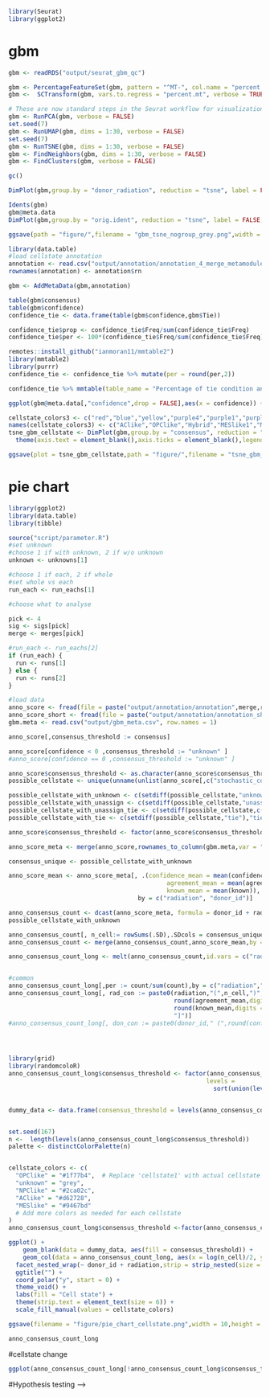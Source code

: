 ```r
library(Seurat)
library(ggplot2)
```

# gbm
```r
gbm <- readRDS("output/seurat_gbm_qc")
```


```r
gbm <- PercentageFeatureSet(gbm, pattern = "^MT-", col.name = "percent.mt")
gbm <-  SCTransform(gbm, vars.to.regress = "percent.mt", verbose = TRUE)
```
```r
# These are now standard steps in the Seurat workflow for visualization and clustering
gbm <- RunPCA(gbm, verbose = FALSE)
set.seed(7)
gbm <- RunUMAP(gbm, dims = 1:30, verbose = FALSE)
set.seed(7)
gbm <- RunTSNE(gbm, dims = 1:30, verbose = FALSE)
gbm <- FindNeighbors(gbm, dims = 1:30, verbose = FALSE)
gbm <- FindClusters(gbm, verbose = FALSE)
```
```r
gc()
```


```r
DimPlot(gbm,group.by = "donor_radiation", reduction = "tsne", label = FALSE) + theme(axis.text = element_blank(),axis.ticks = element_blank(),legend.text = element_text(size = 8),text = element_text(family = "Helvetica"),legend.key.size = unit(0.7, 'lines')) + labs(title = NULL) + guides(color = guide_legend(nrow = 26,override.aes = list(size=1)))
```

```r
Idents(gbm)
gbm@meta.data
DimPlot(gbm,group.by = "orig.ident", reduction = "tsne", label = FALSE,cols = "grey") + theme(axis.text = element_blank(),axis.ticks = element_blank(),legend.text = element_text(size = 8),text = element_text(family = "Helvetica")) + labs(title = NULL)  
```

```r
ggsave(path = "figure/",filename = "gbm_tsne_nogroup_grey.png",width = 8,height = 4)
```
```r
library(data.table)
#load cellstate annotation
annotation <- read.csv("output/annotation/annotation_4_merge_metamodules_each__.csv",header = TRUE)
rownames(annotation) <- annotation$rn
```
```r
gbm <- AddMetaData(gbm,annotation)
```

```r
table(gbm$consensus)
table(gbm$confidence)
confidence_tie <- data.frame(table(gbm$confidence,gbm$Tie))

confidence_tie$prop <- confidence_tie$Freq/sum(confidence_tie$Freq)
confidence_tie$per <- 100*(confidence_tie$Freq/sum(confidence_tie$Freq))

remotes::install_github("ianmoran11/mmtable2")
library(mmtable2)
library(purrr)
confidence_tie <- confidence_tie %>% mutate(per = round(per,2))
```


```r
confidence_tie %>% mmtable(table_name = "Percentage of tie condition and confidence score",cells = per) + header_top(Var1) + header_left_top(Var2)

```
```r
ggplot(gbm@meta.data[,"confidence",drop = FALSE],aes(x = confidence)) + geom_histogram(binwidth = 0.2)
```

```r
cellstate_colors3 <- c("red","blue","yellow","purple4","purple1","purple3","green4","green1","green3","grey","grey")
names(cellstate_colors3) <- c("AClike","OPClike","Hybrid","MESlike1","MESlike2","MESlike","NPClike1","NPClike2","NPClike","Unknown","unknown")
tsne_gbm_cellstate <- DimPlot(gbm,group.by = "consensus", reduction = "tsne",cols = cellstate_colors3, label = FALSE)  + labs(title = NULL)+
  theme(axis.text = element_blank(),axis.ticks = element_blank(),legend.position = "bottom",legend.text = element_text(size = 20),text = element_text(family = "Helvetica")) + guides(color = guide_legend(nrow = 1,override.aes = list(size=10))) 

ggsave(plot = tsne_gbm_cellstate,path = "figure/",filename = "tsne_gbm_cellstate.png",width = 10,height = 7)
```

# pie chart
```r
library(ggplot2)
library(data.table)
library(tibble)
```

```r
source("script/parameter.R")
#set unknown 
#choose 1 if with unknown, 2 if w/o unknown
unknown <- unknowns[1]

#choose 1 if each, 2 if whole
#set whole vs each
run_each <- run_eachs[1]

#choose what to analyse

pick <- 4
sig <- sigs[pick]
merge <- merges[pick]

#run_each <- run_eachs[2]
if (run_each) {
  run <- runs[1]
} else {
  run <- runs[2]
}
```

```r
#load data
anno_score <- fread(file = paste("output/annotation/annotation",merge,run,unknown,".csv",sep = "_"))
anno_score_short <- fread(file = paste("output/annotation/annotation_short",merge,run,unknown,".csv",sep = "_"))
gbm.meta <- read.csv("output/gbm_meta.csv", row.names = 1)

anno_score[,consensus_threshold := consensus]

anno_score[confidence < 0 ,consensus_threshold := "unknown" ]
#anno_score[confidence == 0 ,consensus_threshold := "unknown" ]

anno_score$consensus_threshold <- as.character(anno_score$consensus_threshold)
possible_cellstate <- unique(unname(unlist(anno_score[,c("stochastic_consensus","consensus_with_stochastic_of_tie","consensus_threshold")])))

possible_cellstate_with_unknown <- c(setdiff(possible_cellstate,"unknown"),"unknown")
possible_cellstate_with_unassign <- c(setdiff(possible_cellstate,"unassign"),"unassign")
possible_cellstate_with_unassign_tie <- c(setdiff(possible_cellstate,c("unassign","tie")),"unassign","tie")
possible_cellstate_with_tie <- c(setdiff(possible_cellstate,"tie"),"tie")

anno_score$consensus_threshold <- factor(anno_score$consensus_threshold ,level = possible_cellstate_with_unknown)

anno_score_meta <- merge(anno_score,rownames_to_column(gbm.meta,var = "rn"),by = "rn")

consensus_unique <- possible_cellstate_with_unknown

anno_score_mean <- anno_score_meta[, .(confidence_mean = mean(confidence),
                                            agreement_mean = mean(agreement),
                                            known_mean = mean(known)),
                                    by = c("radiation", "donor_id")]

anno_consensus_count <- dcast(anno_score_meta, formula = donor_id + radiation ~ consensus_threshold,drop = FALSE)
possible_cellstate_with_unknown

anno_consensus_count[, n_cell:= rowSums(.SD),.SDcols = consensus_unique]
anno_consensus_count <- merge(anno_consensus_count,anno_score_mean,by = c("donor_id","radiation"))

anno_consensus_count_long <- melt(anno_consensus_count,id.vars = c("radiation","donor_id","n_cell","confidence_mean","agreement_mean","known_mean"), measure.vars = consensus_unique,variable.name = "consensus_threshold",value.name = "count")


#common
anno_consensus_count_long[,per := count/sum(count),by = c("radiation","donor_id")]
anno_consensus_count_long[, rad_con := paste0(radiation,"(",n_cell,")","\n","[",round(confidence_mean,digits = 2),"/",
                                              round(agreement_mean,digits = 2),"/",
                                              round(known_mean,digits = 2),
                                              "]")]
#anno_consensus_count_long[, don_con := paste0(donor_id," (",round(confidence_mean,digits = 2),")")]




library(grid)
library(randomcoloR)
anno_consensus_count_long$consensus_threshold <- factor(anno_consensus_count_long$consensus_threshold ,
                                                       levels = 
                                                         sort(union(levels(anno_consensus_count_long$consensus_threshold),consensus_unique)))


dummy_data <- data.frame(consensus_threshold = levels(anno_consensus_count_long$consensus_threshold))


set.seed(167)
n <-  length(levels(anno_consensus_count_long$consensus_threshold))
palette <- distinctColorPalette(n)


cellstate_colors <- c(
  "OPClike" = "#1f77b4",  # Replace 'cellstate1' with actual cellstate names
  "unknown" = "grey",
  "NPClike" = "#2ca02c",
  "AClike" = "#d62728",
  "MESlike" = "#9467bd"
  # Add more colors as needed for each cellstate
)
anno_consensus_count_long$consensus_threshold <-factor(anno_consensus_count_long$consensus_threshold, levels = c("MESlike" ,"OPClike","AClike" , "NPClike", "unknown" ))

```

```r
ggplot() +
    geom_blank(data = dummy_data, aes(fill = consensus_threshold)) +
    geom_col(data = anno_consensus_count_long, aes(x = log(n_cell)/2, y = per, fill = consensus_threshold, width = log(n_cell))) +
  facet_nested_wrap(~ donor_id + radiation,strip = strip_nested(size = "variable"), ncol = 8) +
  ggtitle("") +
  coord_polar("y", start = 0) +
  theme_void() +
  labs(fill = "Cell state") + 
  theme(strip.text = element_text(size = 6)) +
  scale_fill_manual(values = cellstate_colors) 
```
```r
ggsave(filename = "figure/pie_chart_cellstate.png",width = 10,height = 10)
```

```r
anno_consensus_count_long
```

#cellstate change
```r
ggplot(anno_consensus_count_long[!anno_consensus_count_long$consensus_threshold == "unknown",],aes(x = radiation,y = per,col = donor_id)) + geom_point()  + geom_line(aes(group = donor_id)) + facet_wrap(~consensus_threshold) + theme_bw()
```



#Hypothesis testing -->
<!-- ```{r} -->
<!-- install.packages("Compositional") -->
<!-- library("Compositional") -->
<!-- ina <- rep(1:2, each = 50) -->
<!-- x <- as.matrix(iris[1:100, 1:4]) -->
<!-- x <- x/ rowSums(x) -->
<!-- ina -->
<!-- comp.test( x, ina, test = "james" ) -->
<!-- comp.test( x, ina, test = "hotel" ) -->
<!-- comp.test( x, ina, test = "el" ) -->
<!-- comp.test( x, ina, test = "eel" ) -->


<!-- x <- anno_consensus_count_long[!anno_consensus_count_long$consensus_threshold == "unknown",] -->

<!-- x <- x[,.(radiation,donor_id,per,consensus_threshold)] -->
<!-- x <- dcast(x,radiation + donor_id ~ consensus_threshold,value.var = "per") -->
<!-- x <- as.matrix(x[,3:6]) -->

<!-- ina <- x$radiation -->
<!-- ina <- gsub("control","1",ina) -->
<!-- ina <- gsub("radiated","2",ina) -->
<!-- ``` -->


<!-- ```{r} -->
<!-- comp.test(x , ina, test = "james" ) -->
<!-- ``` -->
<!-- ```{r} -->
<!-- comp.test( x, ina, test = "hotel" ) -->
<!-- ``` -->
<!-- ```{r} -->
<!-- comp.test( x, ina, test = "el" ) -->
<!-- ``` -->
<!-- ```{r} -->
<!-- comp.test( x, ina, test = "eel" ) -->
<!-- ``` -->

<!-- ```{r} -->
<!-- BiocManager::install("DECIPHER") -->
<!-- remotes::install_github("lakerwsl/RDB") -->

<!-- library(RDB) -->

<!-- m=50 -->
<!-- d=100  -->
<!-- P=matrix(runif(m*d),nrow=m,ncol=d) -->
<!-- Z=rep(0,m) -->
<!-- Z[1:(m/2)]=1 -->
<!-- rdb(P,Z) -->
<!-- ``` -->

<!-- ```{r} -->
<!-- log_geo_mean <- function(dat) { -->
<!--   log_data <- log(dat) -->
<!--   log_gm <- mean(log_data[is.finite(log_data)]) -->
<!--   return(log_gm) -->
<!-- } -->

<!-- #' getCLR -->
<!-- #' Obtain the centered log ratio transformation of compositional data.  -->
<!-- #' -->
<!-- #' @param dat n x p matrix of numerical variables. For microbiome data, n: sample size, p: number of taxa  -->
<!-- #' @return n x p matrix of the log-ratio transformed data. -->
<!-- #' @details A pseudocount is added to all taxa if zero values exist. A pseudocount of 0.01 is added if "dat" is read counts (rarefied or not),  -->
<!-- #' and a pseudocount that is 0.01 times the smallest nonzero relative abundances is added if "dat" is already proportions.  -->
<!-- #' @examples n = 10; p = 100 -->
<!-- #' set.seed(1) -->
<!-- #' dat = matrix(rbinom(n*p, size = 1000,  0.005),n,p) -->
<!-- #' X = getCLR(dat) -->
<!-- #' @export -->
<!-- getCLR = function(dat){ -->
<!--   # dat: n X p matrix of relative abundances, n: sample size, p: number of taxa -->
<!--   # data should be rarefied or proportional  -->
<!--   n = nrow(dat); p = ncol(dat) -->

<!--   if (any(dat == 0)){ -->
<!--     if (all(rowSums(dat) > 1)){  -->
<!--       # read counts. Assuming the total read count for all samples are large.  -->
<!--       delta = 0.01 -->
<!--       dat = dat + delta -->
<!--       # t(apply(dat, 1, imputeZero, delta = delta)) -->
<!--       print("A pseudocount of 0.01 added to all reads")    -->
<!--     }else if(all(rowSums(dat) == 1)){  # already proportions -->
<!--       delta = min(dat[dat > 0])*0.01 -->
<!--       dat = dat  + delta -->
<!--       #  t(apply(dat, 1, imputeZero, delta = delta)) -->
<!--       print(sprintf("A pseudocount of %s, which is -->
<!--                     0.01 times the smallest nonzero values, added to all reads", delta)) -->
<!--     } -->
<!--     } -->


<!--   # print("data is converted to percentages.") -->
<!--   dat = dat/rowSums(dat) -->
<!--   log_geoMean = apply(dat, 1, log_geo_mean) -->
<!--   logclr = log(dat) - log_geoMean -->
<!--   # logclr = logclr[,-NCOL(logclr)] -->
<!--   return(logclr)   -->
<!--   } -->

<!-- #' Generalized Hoteling's test  -->
<!-- #' The fuction testing whether the mean of X is differnt from u, a hypothesized population average.  -->
<!-- #' GHT replaces the sample covariance matrix in classical Hoteling's test with a shrinkage based (positve definite) covariance matrix. -->
<!-- #' Significance is evaluated via permuation.  -->
<!-- #' The method is designed for paired microbiome studies, in which X is the paired differences after log-ratio transformation.  -->
<!-- #' However, the method is equally applicable to other high dimensional settings.   -->
<!-- #'  -->
<!-- #' @param X n x p matrix of numerical variables -->
<!-- #' @param u a vector of numerical variables indicating the true value of the mean -->
<!-- #' @param nsim number of permutations. "equal": diagonal matrix with equal diagonal element;"unequal", diagonal matrix with unequal diagonal element;"identity": identity matrix -->
<!-- #' @param target target matrix for covariance estimate.  -->
<!-- #' @return p value -->
<!-- #' @examples set.seed(1) -->
<!-- #' n=10; p=100 -->
<!-- #' dat = matrix(rnorm(n*p),n,p) -->
<!-- #' test1 = GHT(dat) -->
<!-- #' # A test similar to paired microbiome data -->
<!-- #' set.seed(1) -->
<!-- #' dat1 = matrix(rbinom(n*p, size = 1000,  0.005),n,p) -->
<!-- #' dat2 = matrix(rbinom(n*p, size = 1000,  0.005),n,p) -->
<!-- #' X1 = CLR(dat1); X2 = CLR(dat2) -->
<!-- #' X = X1 - X2 -->
<!-- #' test2 = GHT(X) -->
<!-- #' @export -->
<!-- GHT = function(X, u = 0, nsim = 1000, target = "equal", centered = F){   -->
<!--   B = target -->
<!--   getS = function(X, B, centered){    -->
<!--     # Touloumis 2015 approach for covariance estimate  -->
<!--     # centered: whether the data centered to have mean zero. Becase we aim to test the means, centered = F -->
<!--     # B: target matrix -->
<!--     if (B == "equal"){ -->
<!--       S = ShrinkCovMat::shrinkcovmat.equal(X, centered = centered) -->
<!--     }  -->
<!--     if (B == "identity"){ -->
<!--       S = ShrinkCovMat::shrinkcovmat.identity(X, centered = centered) -->
<!--     }  -->
<!--     if (B == "unequal"){ -->
<!--       S = ShrinkCovMat::shrinkcovmat.unequal(X, centered = centered) -->
<!--     }  -->
<!--     return(S) -->
<!--   } -->
<!--   tX = t(X) -->
<!--   S = getS(tX, B = B, centered = centered)   -->

<!--   Sigmahat = S$Sigmahat -->
<!--   lambda = S$lambda -->
<!--   Sigmasample = S$Sigmasample -->
<!--   Target = S$Target -->


<!--   p=ncol(X)  -->
<!--   N=nrow(X) -->
<!--   n=N-1 -->
<!--   means =colMeans(X, na.rm=TRUE) -->
<!--   xx = (means-u)%*% t(means-u) -->
<!--   T1 = sum(N*xx*solve(Sigmahat)) -->
<!--   stat0 = rep(NA, nsim) -->
<!--   for (j in 1:nsim){ -->
<!--     permute = sample(c(-1,1), size = N, replace = T, prob = c(0.5, 0.5))  -->
<!--     X0 = X * permute -->
<!--     tX0 = t(X0) -->
<!--     S2 = getS(tX0, B = B, centered = centered) -->
<!--     means =colMeans(X0, na.rm=TRUE)     -->
<!--     stat0[j]=as.numeric(N*t(means-u)%*%solve(S2$Sigmahat)%*%(means-u))     -->
<!--   } -->
<!--   pval <- (sum(stat0>=T1)+ 1)/nsim  -->
<!--   pval <- ifelse(pval > 1, 1, pval)   -->
<!--   return(pval) -->
<!-- }  -->
<!-- ``` -->






